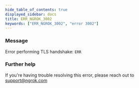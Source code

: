 ```yaml
---
hide_table_of_contents: true
displayed_sidebar: docs
title: ERR_NGROK_3002
keywords: ["ERR_NGROK_3002", "error 3002"]
---
```


### Message

Error performing TLS handshake: `ERR`

### Further help

If you're having trouble resolving this error, please reach out to [support@ngrok.com](mailto:support@ngrok.com?subject=Help%20with%20ERR_NGROK_3002)
